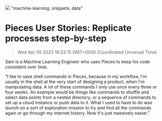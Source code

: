 ![](https://uploads-ssl.webflow.com/6143afec68f555387049efb3/62ed724802b4f6df0cb5ecc6_sam_blog.png)
"machine-learning; snippets; data"
# Pieces User Stories: Replicate processes step-by-step
> Wed Apr 05 2023 16:53:15 GMT+0000 (Coordinated Universal Time)
<p id="">Sam is a Machine Learning Engineer who uses Pieces to keep his code consistent over time.<p.new.line><p id="">“I like to save shell commands in Pieces, because in my workflow, I'm usually in the shell at the very start of designing a product, when I'm manipulating data. A lot of these commands I only use once every three or four weeks. An example would be things like commands to shuffle and select data points from a nested directory, or a sequence of commands to set up a cloud instance or push data to it. What I used to have to do was launch on a sort of exploration mission to try and find all the commands again or go through my internet history. Now it's just massively easier.”<p.new.line><figure id="" class="w-richtext-figure-type-image w-richtext-align-center" data-rt-type="image" data-rt-al
